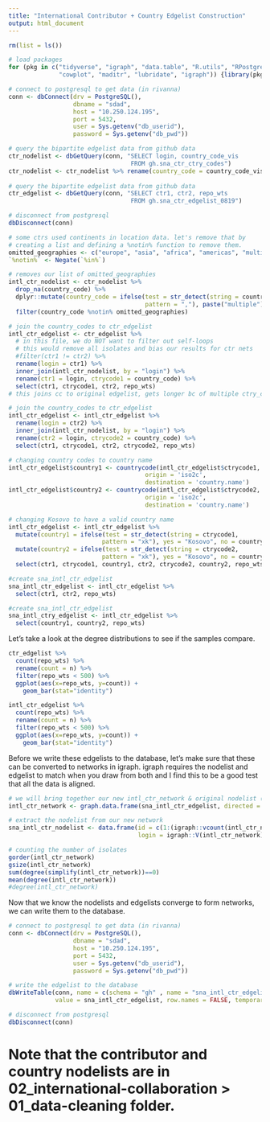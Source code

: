 ```yaml
---
title: "International Contributor + Country Edgelist Construction"
output: html_document
---
```


```r
rm(list = ls())

# load packages 
for (pkg in c("tidyverse", "igraph", "data.table", "R.utils", "RPostgreSQL", "countrycode",
              "cowplot", "maditr", "lubridate", "igraph")) {library(pkg, character.only = TRUE)}

# connect to postgresql to get data (in rivanna)
conn <- dbConnect(drv = PostgreSQL(), 
                  dbname = "sdad", 
                  host = "10.250.124.195", 
                  port = 5432, 
                  user = Sys.getenv("db_userid"), 
                  password = Sys.getenv("db_pwd"))

# query the bipartite edgelist data from github data  
ctr_nodelist <- dbGetQuery(conn, "SELECT login, country_code_vis
                                  FROM gh.sna_ctr_ctry_codes")
ctr_nodelist <- ctr_nodelist %>% rename(country_code = country_code_vis)
  
# query the bipartite edgelist data from github data  
ctr_edgelist <- dbGetQuery(conn, "SELECT ctr1, ctr2, repo_wts 
                                  FROM gh.sna_ctr_edgelist_0819")

# disconnect from postgresql
dbDisconnect(conn)

```

```r

# some ctrs used continents in location data. let's remove that by 
# creating a list and defining a %notin% function to remove them. 
omitted_geographies <- c("europe", "asia", "africa", "americas", "multiple")
`%notin%` <- Negate(`%in%`)

# removes our list of omitted_geographies 
intl_ctr_nodelist <- ctr_nodelist %>% 
  drop_na(country_code) %>% 
  dplyr::mutate(country_code = ifelse(test = str_detect(string = country_code,
                                      pattern = ","), paste("multiple"), no = country_code)) %>% 
  filter(country_code %notin% omitted_geographies)

# join the country_codes to ctr_edgelist
intl_ctr_edgelist <- ctr_edgelist %>% 
  # in this file, we do NOT want to filter out self-loops 
  # this would remove all isolates and bias our results for ctr nets 
  #filter(ctr1 != ctr2) %>% 
  rename(login = ctr1) %>% 
  inner_join(intl_ctr_nodelist, by = "login") %>% 
  rename(ctr1 = login, ctrycode1 = country_code) %>% 
  select(ctr1, ctrycode1, ctr2, repo_wts) 
# this joins cc to original edgelist, gets longer bc of multiple ctry_codes

# join the country_codes to ctr_edgelist
intl_ctr_edgelist <- intl_ctr_edgelist %>% 
  rename(login = ctr2) %>% 
  inner_join(intl_ctr_nodelist, by = "login") %>% 
  rename(ctr2 = login, ctrycode2 = country_code) %>%  
  select(ctr1, ctrycode1, ctr2, ctrycode2, repo_wts) 

# changing country codes to country name 
intl_ctr_edgelist$country1 <- countrycode(intl_ctr_edgelist$ctrycode1, 
                                      origin = 'iso2c', 
                                      destination = 'country.name')
intl_ctr_edgelist$country2 <- countrycode(intl_ctr_edgelist$ctrycode2, 
                                      origin = 'iso2c', 
                                      destination = 'country.name')

# changing Kosovo to have a valid country name 
intl_ctr_edgelist <- intl_ctr_edgelist %>% 
  mutate(country1 = ifelse(test = str_detect(string = ctrycode1, 
                          pattern = "xk"), yes = "Kosovo", no = country1)) %>%  
  mutate(country2 = ifelse(test = str_detect(string = ctrycode2, 
                          pattern = "xk"), yes = "Kosovo", no = country2)) %>% 
  select(ctr1, ctrycode1, country1, ctr2, ctrycode2, country2, repo_wts)

#create sna_intl_ctr_edgelist
sna_intl_ctr_edgelist <- intl_ctr_edgelist %>% 
  select(ctr1, ctr2, repo_wts)

#create sna_intl_ctr_edgelist
sna_intl_ctry_edgelist <- intl_ctr_edgelist %>% 
  select(country1, country2, repo_wts)


```

Let's take a look at the degree distributions to see if the samples compare. 

```r

ctr_edgelist %>% 
  count(repo_wts) %>% 
  rename(count = n) %>% 
  filter(repo_wts < 500) %>% 
  ggplot(aes(x=repo_wts, y=count)) +
    geom_bar(stat="identity")

intl_ctr_edgelist %>% 
  count(repo_wts) %>% 
  rename(count = n) %>% 
  filter(repo_wts < 500) %>% 
  ggplot(aes(x=repo_wts, y=count)) +
    geom_bar(stat="identity")

```

Before we write these edgelists to the database, let's make sure that these can be converted to networks in igraph. igraph requires the nodelist and edgelist to match when you draw from both and I find this to be a good test that all the data is aligned. 

```r

# we will bring together our new intl_ctr_network & original nodelist (without the country_codes split into new rows)
intl_ctr_network <- graph.data.frame(sna_intl_ctr_edgelist, directed = FALSE)

# extract the nodelist from our new network  
sna_intl_ctr_nodelist <- data.frame(id = c(1:(igraph::vcount(intl_ctr_network))), 
                                    login = igraph::V(intl_ctr_network)$name)

# counting the number of isolates 
gorder(intl_ctr_network) 
gsize(intl_ctr_network)
sum(degree(simplify(intl_ctr_network))==0)
mean(degree(intl_ctr_network))
#degree(intl_ctr_network)

```

Now that we know the nodelists and edgelists converge to form networks, we can write them to the database.

```r

# connect to postgresql to get data (in rivanna)
conn <- dbConnect(drv = PostgreSQL(), 
                  dbname = "sdad", 
                  host = "10.250.124.195", 
                  port = 5432, 
                  user = Sys.getenv("db_userid"), 
                  password = Sys.getenv("db_pwd"))

# write the edgelist to the database
dbWriteTable(conn, name = c(schema = "gh" , name = "sna_intl_ctr_edgelist_0819"), 
             value = sna_intl_ctr_edgelist, row.names = FALSE, temporary = TRUE)

# disconnect from postgresql
dbDisconnect(conn)

```

# Note that the contributor and country nodelists are in 02_international-collaboration > 01_data-cleaning folder. 






